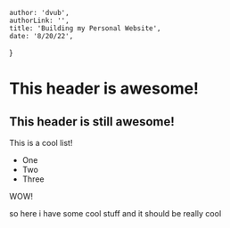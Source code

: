 
    author: 'dvub',
    authorLink: '',
    title: 'Building my Personal Website',
    date: '8/20/22',
}

# This header is awesome!
## This header is still awesome!


This is a cool list!
- One
- Two
- Three

WOW!

so here i have
some cool stuff
and it should be really cool
